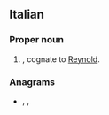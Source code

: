 ==Italian==

===Proper noun===
{{it-proper noun|m}}

# {{given name|it|male}}, cognate to [[Reynold]].

===Anagrams===
* {{l|it|donarli}}, {{l|it|ladroni}}, {{l|it|lardino}}